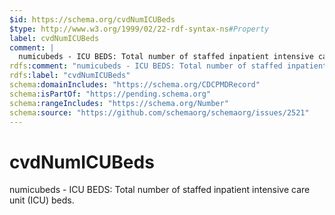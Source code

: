 ```yaml
---
$id: https://schema.org/cvdNumICUBeds
$type: http://www.w3.org/1999/02/22-rdf-syntax-ns#Property
label: cvdNumICUBeds
comment: |
  numicubeds - ICU BEDS: Total number of staffed inpatient intensive care unit (ICU) beds.
rdfs:comment: "numicubeds - ICU BEDS: Total number of staffed inpatient intensive care unit (ICU) beds."
rdfs:label: "cvdNumICUBeds"
schema:domainIncludes: "https://schema.org/CDCPMDRecord"
schema:isPartOf: "https://pending.schema.org"
schema:rangeIncludes: "https://schema.org/Number"
schema:source: "https://github.com/schemaorg/schemaorg/issues/2521"
---
```


# cvdNumICUBeds

numicubeds - ICU BEDS: Total number of staffed inpatient intensive care unit (ICU) beds.

